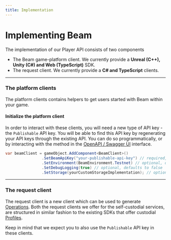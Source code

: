 ```yaml
---
title: Implementation
---
```



# Implementing Beam

The implementation of our Player API consists of two components

- The Beam game-platform client. We currently provide a **Unreal (C++), Unity (C#) and Web (TypeScript)** SDK.
- The request client. We currently provide a **C# and TypeScript** clients.

---

### The platform clients

The platform clients contains helpers to get users started with Beam within your game.

<Cards>
  <Cards.Card
    icon="✅ "
    title="Unreal (C++)"
    href="https://github.com/BuildOnBeam/beam-sdk-unreal"
  />
  <Cards.Card
    icon="✅ "
    title="Unity (C#)"
    href="https://github.com/BuildOnBeam/beam-sdk-unity"
  />
  <Cards.Card
    icon="✅ "
    title="Web (TypeScript)"
    href="https://www.npmjs.com/package/@onbeam/sdk"
  />
</Cards>

#### Initialize the platform client

In order to interact with these clients, you will need a new type of API key - the `Publishable` API key. You will be able to find this API key by regenerating your API keys through the existing API. You can do so programmatically, or by interacting with the method in the [OpenAPI / Swagger UI](https://api.beta.onbeam.com/api/automation#/Game/regenerateApiKeys) interface.


```csharp
var beamClient = gameObject.AddComponent<BeamClient>()
                .SetBeamApiKey("your-publishable-api-key") // required, sets your Publishable(!) API key
                .SetEnvironment(BeamEnvironment.Testnet) // optional, defaults to Testnet
                .SetDebugLogging(true) // optional, defaults to false
                .SetStorage(yourCustomStorageImplementation); // optional, defaults to PlayerPrefs storage;
```

---

### The request client

The request client is a new client which can be used to generate [Operations](/sdk/operations/introduction). Both the request clients we offer for the self-custodial services, are structured in similar fashion to the existing SDKs that offer custodial [Profiles](/sdk/profiles/introduction).

Keep in mind that we expect you to also use the `Publishable` API key in these clients.

<Cards>
  <Cards.Card
    icon="✅ "
    title="TypeScript"
    href="https://www.npmjs.com/package/@onbeam/player-api-client"
  />
  <Cards.Card
    icon="✅ "
    title="C# (RestSharp)"
    href="https://www.nuget.org/packages/BeamPlayerClient"
  />
</Cards>